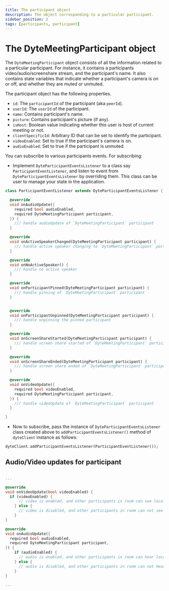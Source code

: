 ```yaml
---
title: The participant object
description: The object corresponding to a particular participant.
sidebar_position: 2
tags: [participants, participant]
---
```


# The DyteMeetingParticipant object

The `DyteMeetingParticipant` object consists of all the information related to a
particular participant. For instance, it contains a participants
video/audio/screenshare stream, and the participant's name. It also contains
state variables that indicate whether a participant's camera is on or off, and
whether they are muted or unmuted.

The participant object has the following properties.

- `id`: The `participantId` of the participant (aka `peerId`).
- `userId`: The `userId` of the participant.
- `name`: Contains participant's name.
- `picture`: Contains participant's picture (if any).
- `isHost`: Boolean value indicating whether this user is host of current
  meeting or not.
- `clientSpecificId`: Arbitrary ID that can be set to identify the participant.
- `videoEnabled`: Set to true if the participant's camera is on.
- `audioEnabled`: Set to true if the participant is unmuted.

You can subscribe to various participants events. For subscribing:

- Implement `DyteParticipantEventsListener` to a class say
  `ParticipantEventListener`, and listen to event from
  `DyteParticipantEventsListener` by overriding them. This class can be user to
  manage your state in the application.

```dart
class ParticipantEventListener extends DyteParticipantEventsListener {

  @override
  void onAudioUpdate({
    required bool audioEnabled,
    required DyteMeetingParticipant participant,
  }) {
    /// handle audioUpdate of `DyteMeetingParticipant` participant
  }

  @override
  void onActiveSpeakerChanged(DyteMeetingParticipant participant) {
    /// handle active speaker changing to `DyteMeetingParticipant` participant
  }

  @override
  void onNoActiveSpeaker() {
    /// handle no active speaker
  }

  @override
  void onParticipantPinned(DyteMeetingParticipant participant) {
    /// handle pinning of `DyteMeetingParticipant` participant
  }


  @override
  void onParticipantUnpinned(DyteMeetingParticipant participant) {
    /// handle unpinning the pinned participant
  }

  @override
  void onScreenShareStarted(DyteMeetingParticipant participant) {
    /// handle screen share started of `DyteMeetingParticipant` participant
  }

  @override
  void onScreenShareEnded(DyteMeetingParticipant participant) {
    /// handle screen share ended of `DyteMeetingParticipant` participant
  }

  @override
  void onVideoUpdate({
    required bool videoEnabled,
    required DyteMeetingParticipant participant,
  }) {
    /// handle videoUpdate of `DyteMeetingParticipant` participant
  }

}
```

- Now to subscribe, pass the instance of `DyteParticipantEventsListener` class
  created above to `addParticipantEventsListener()` method of `dyteClient`
  instance as follows:

```dart {2}
dyteClient.addParticipantEventsListener(ParticipantEventListener());
```

## Audio/Video updates for participant

```dart

...

@override
void onVideoUpdate(bool videoEnabled) {
  if (videoEnabled) {
      // video is enabled, and other participants in room can see local user
    } else {
      // video is disabled, and other participants in room can not see local user.
    }
}

@override
void onAudioUpdate({
  required bool audioEnabled,
  required DyteMeetingParticipant participant,
}) {
    if (audioEnabled) {
      // audio is enabled, and other participants in room can hear local user
    } else {
      // audio is disabled, and other participants in room can not hear local user.
    }
}

...

```
